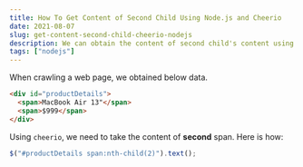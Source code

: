 ```yaml
---
title: How To Get Content of Second Child Using Node.js and Cheerio
date: 2021-08-07
slug: get-content-second-child-cheerio-nodejs
description: We can obtain the content of second child's content using nth-child(2) filter
tags: ["nodejs"]
---
```


When crawling a web page, we obtained below data.

```html
<div id="productDetails">
  <span>MacBook Air 13"</span>
  <span>$999</span>
</div>
```

Using `cheerio`, we need to take the content of **second** span. Here is how:

```javascript
$("#productDetails span:nth-child(2)").text();
```
